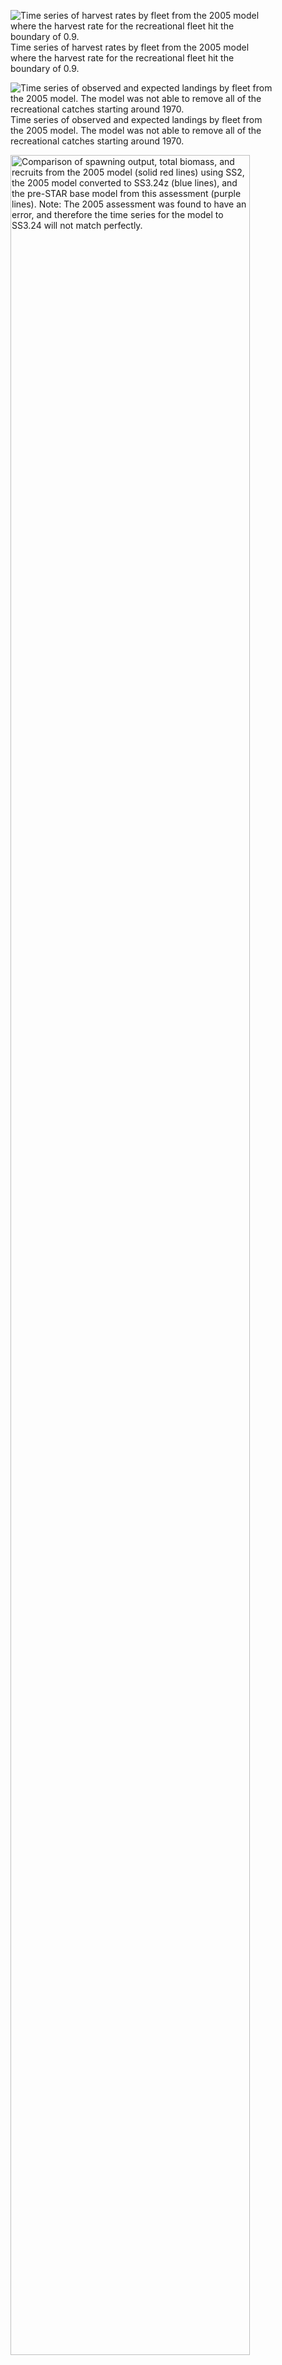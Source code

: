 <!-- ********************************************************************** -->
<!-- ***********FIGURES: Model results ********************************** --> 
<!-- ********************************************************************** -->

\FloatBarrier

<!-- ********************************************************************** -->
<!-- ***********History of modelleing approaches FIGURES******************* --> 
<!-- ********************************************************************** -->

![Time series of harvest rates by fleet from the 2005 model where the harvest rate for the recreational fleet hit the boundary of 0.9. \label{fig:bridge_harvestrate}](Figures/bridge_harvestrate.png)

![Time series of observed and expected landings by fleet from the 2005 model.  The model was not able to remove all of the recreational catches starting around 1970. \label{fig:bridge_catch}](Figures/bridge_catch.png)


![Comparison of spawning output, total biomass, and recruits from the 2005 model (solid red lines) using SS2, the 2005 model converted to SS3.24z (blue lines), and the pre-STAR base model from this assessment (purple lines). Note: The 2005 assessment was found to have an error, and therefore the time series for the model to SS3.24 will not match perfectly. \label{fig:bridge_timeseries}](Figures/bridge_timeseries.png){height=95%}




<!-- ********************************************************************** -->
<!-- ****************STAR PANEL Recommendations FIGURES******************** --> 
<!-- ********************************************************************** -->


![Selectivity curves for the dead discard fleet with three (left) or tow (right) time blocks. \label{fig:Request1}](Figures/Request1.png)

\vspace{5cm}

![Comparison of the reacreational private mode dockside index using three different thresholds for the Stephens-MacCall filter. \label{fig:Request3a}](Figures/Request3a.png)

![Comparisons of the base model using the index developed for the reacreational private mode dockside index using three different thresholds for the Stephens-MacCall filter.\label{fig:Request3b}](Figures/Request3b.png)

![Time series of estimated recruitment deviations from the base model and the CalCOFI sea surface temperature \label{fig:Request8}](Figures/Request8.png)

![Time series of relative spawning biomass (top) and spawning biomass (bottom) from the base model compared to a model with no recruitment deviations and a sigma-r of 0.3. \label{fig:Request9}](Figures/Request9.png){height=90%}

![Time series ofspawning biomass (top) and  relative spawning biomass (bottom) from the pre-STAR base model (M fixed at 0.257 for females and estimated for males) compared to the STAR panel base model (one M = 0.235), and the two states of nature of natural mortality of 0.165 and 0.2745. \label{fig:Request12}](Figures/Request12.png){height=90%}


<!-- ********************************************************************** -->
<!-- ****************Model description section FIGURES********************* --> 
<!-- ********************************************************************** -->




\FloatBarrier

<!-- ====================================================================== -->
<!-- *********************BASE MODEL FIGURES******************************* -->
<!-- ====================================================================== -->

<!-- ***********MODEL 1 BASE MODEL FIGURES********************************* --> 
 





\FloatBarrier







\FloatBarrier

![Selectivity at length for all of the fleets in the base model. \label{fig:sel01_multiple_fleets_length1}](r4ss/plots_mod1/sel01_multiple_fleets_length1.png)


![Surface plot of Female time-varying selectivity for the commercial hook-and-line fleet, with time blocks from 1916-1998 and 1999-2016. \label{fig:sel03_len_timevary_surf_flt1sex1}](r4ss/plots_mod1/sel03_len_timevary_surf_flt1sex1.png)




![Surface plot of Female time-varying selectivity for the recreational private boat fleet, with time blocks from 1916-2000, 2001-2005, and 2006-2016. \label{fig:sel03_len_timevary_surf_flt4sex1}](r4ss/plots_mod1/sel03_len_timevary_surf_flt4sex1.png)



![Surface plot of Female time-varying selectivity for the recreational partry/charter retained-only catch fleet, with time blocks from 1916-2000, 2001-2005, and 2006-2016. \label{fig:sel03_len_timevary_surf_flt5sex1}](r4ss/plots_mod1/sel03_len_timevary_surf_flt5sex1.png)

\FloatBarrier


![Estimated time-series of recruitment deviations for `r spp` with 95% intervals. \label{fig:recdevs2_withbars}](r4ss/plots_mod1/recdevs2_withbars.png)



![Estimated time-series of recruitment for `r spp`. \label{fig:ts11_Age-0_recruits_(1000s)_with_95_asymptotic_intervals}](r4ss/plots_mod1/ts11_Age-0_recruits_(1000s)_with_95_asymptotic_intervals.png)


![Estimated recruitment (red circles) and the assumed stock-recruit relationship (black line) for `r spp`.  The green line shows the effect of the bias correction for the lognormal distribution. \label{fig:SR_curve2}](r4ss/plots_mod1/SR_curve2.png)


<!-- ***********Fits to the data********************************* --> 

![Fit to log index data on log scale for the recreational CPFV logbook retained catches. Lines indicate 95% uncertainty interval around index values. Thicker lines indicate input uncertainty before addition of estimated additional uncertainty parameter. \label{fig:index5_logcpuefit_RecPR}](r4ss/plots_mod1/index5_logcpuefit_RecPR.png)


![Fit to log index data on log scale for the recreational CPFV logbook retained catches. Lines indicate 95% uncertainty interval around index values. Thicker lines indicate input uncertainty before addition of estimated additional uncertainty parameter. \label{fig:index5_logcpuefit_RecPC}](r4ss/plots_mod1/index5_logcpuefit_RecPC.png)

![Fit to log index data on log scale for the recreational CPFV onboard observer discard catch index. Lines indicate 95% uncertainty interval around index values. Thicker lines indicate input uncertainty before addition of estimated additional uncertainty parameter. \label{fig:Fleet6_index5_logcpuefit_RecDD}](r4ss/plots_mod1/index5_logcpuefit_RecDD.png)


![Fit to log index data on log scale for the recreational CPFV onboard observer retained catch index. Lines indicate 95% uncertainty interval around index values. Thicker lines indicate input uncertainty before addition of estimated additional uncertainty parameter. \label{fig:Fleet12_index5_logcpuefit_RecPCOBR}](r4ss/plots_mod1/index5_logcpuefit_RecPCOBR.png)


![Fit to log index data on log scale for the POTW trawl index. Lines indicate 95% uncertainty interval around index values. Thicker lines indicate input uncertainty before addition of estimated additional uncertainty parameter. \label{fig:index5_logcpuefit_Sanitation}](r4ss/plots_mod1/index5_logcpuefit_Sanitation.png)

![Fit to log index data on log scale for the NWFSC trawl survey from the VAST analysis from 2003-2016. Lines indicate 95% uncertainty interval around index values. Thicker lines indicate input uncertainty before addition of estimated additional uncertainty parameter. \label{fig:index5_logcpuefit_NWFSCtrawl}](r4ss/plots_mod1/index5_logcpuefit_NWFSCtrawl.png)

<!--
![Fit to log index data on log scale for the recreational CSUN/VRG gillnet survey. Lines indicate 95% uncertainty interval around index values. Thicker lines indicate input uncertainty before addition of estimated additional uncertainty parameter. \label{fig:index5_logcpuefit_GillnetSurvey}](r4ss/plots_mod1/index5_logcpuefit_GillnetSurvey.png)

-->



![Fit to log index data on log scale for the recreational Southern California Bight trawl survey. Lines indicate 95% uncertainty interval around index values. Thicker lines indicate input uncertainty before addition of estimated additional uncertainty parameter. \label{fig:index5_logcpuefit_SCBSurvey}](r4ss/plots_mod1/index5_logcpuefit_SCBSurvey.png)





![Length compositions aggregated across time by fleet. Labels 'retained' and 'discard' indicate retained or discarded samples for each fleet. Panels without this designation represent the whole catch. \label{fig:comp_lenfit__aggregated_across_time}](r4ss/plots_mod1/comp_lenfit__aggregated_across_time.png)

\FloatBarrier


```r
#     # Plot all of the timeseries plots
     for(i in 4:dim(AALComp_mod1)[1]) {
#         
#      # find matches to multi-page plots
      page_test = sapply(multi_page_fig, grepl, AALComp_mod1$label[i])
#      
#      # if the plot is page2+ of a series, add the extra caption
      if(TRUE %in% page_test) {
        cat('\n![](', AALComp_mod1[i, path_col], ')', sep='')
#       
        cat('\\begin{center} \n
              Figure continued from previous page \n
             \\end{center}',sep='')
#        
      } else {
#      
    cat('\n![', AALComp_mod1[i,caption_col], ' \\label{fig:mod1_', i, '_', AALComp_mod1[i, label_col], '}](', AALComp_mod1[i, path_col], ')\n', sep='')
 } }
```



![Francis data weighting method TA1.8 for conditional age data from the NWFSC trawl survey. Suggested sample size adjustment (with 95% interval) for conditional age-at-length data from NWFSC trawl is `r paste0(Fweights[12,6], ' (',Fweights[12,9],'-', Fweights[12,10],')')`. For more info, see Francis et al. (2011). \label{fig:comp_condAALdat_data_weighting_TA1.8_condAgeNWFSCTrawl}](r4ss/plots_mod1/comp_condAALdat_data_weighting_TA1.8_condAgeNWFSCTrawl.png)
 
 
![Francis data weighting method TA1.8 for length composition data from the POTW trawl surveys. Suggested sample size adjustment (with 95% interval) for length data from Sanitation surveys is `r paste0(Fweights[7,6], ' (',Fweights[7,9],'-', Fweights[7,10],')')`. For more info, see Francis et al. (2011). \label{fig:comp_lendat_data_weighting_TA1.8_Sanitation}](r4ss/plots_mod1/comp_lendat_data_weighting_TA1.8_Sanitation.png)


![Francis data weighting method TA1.8 for length composition data from the Impingement surveys.  Suggested sample size adjustment (with 95% interval) for the length data from the Impingement surveys is `r paste0(Fweights[10,6], ' (',Fweights[10,9],'-', Fweights[10,10],')')`. For more info, see Francis et al. (2011). \label{fig:comp_lendat_data_weighting_TA1.8_Impingement}](r4ss/plots_mod1/comp_lendat_data_weighting_TA1.8_Impingement.png)



![Francis data weighting method TA1.8 for length composition data from the recreational private boat fleet.  Suggested sample size adjustment(with 95% interval) for the length data from the recreational private boat fleet is `r paste0(Fweights[4,6], ' (',Fweights[4,9],'-', Fweights[4,10],')')`. For more info, see Francis et al. (2011). \label{fig:comp_lendat_data_weighting_TA1.8_RecPR}](r4ss/plots_mod1/comp_lendat_data_weighting_TA1.8_RecPR.png)



![Francis data weighting method TA1.8 for conditional age data from the recreational party/charter retained-catch fleet.  Suggested sample size adjustment (with 95% interval) for the length data from the recreational party/charter retained-catch fleet is `r paste0(Fweights[5,6], ' (',Fweights[5,9],'-', Fweights[5,10],')')`. For more info, see Francis et al. (2011). \label{fig:comp_lendat_data_weighting_TA1.8_RecPC}](r4ss/plots_mod1/comp_lendat_data_weighting_TA1.8_RecPC.png)



![Francis data weighting method TA1.8 for conditional age data from the recreational discard-catch fleet.  Suggested sample size adjustment (with 95% interval) for the length data from the recreational discard-catch fleet is `r paste0(Fweights[6,6], ' (',Fweights[6,9],'-', Fweights[6,10],')')`. For more info, see Francis et al. (2011). \label{fig:comp_lendat_data_weighting_TA1.8_RecDD}](r4ss/plots_mod1/comp_lendat_data_weighting_TA1.8_RecDD.png)

\FloatBarrier



<!-- ********************************************************************** -->
<!-- ****************Uncertainty and Sensitivity FIGURES******************* -->
<!-- ********************************************************************** -->

<!-- ***********MODEL 1 Uncertainty and Sensitivity FIGURES**************** --> 

![Sensitivity of the spawning biomass to estimating the same natural mortality for males and females and estimating steepness, as compared to the pre-STAR base model, which has fixed female natural mortality and steepness. \label{fig:sensitivity_spawnbio}](Figures/sensitivity_spawnbio.png)

![Sensitivity of the spawning biomass to dropping one data source at a time as compared to the pre-STAR base model. \label{fig:sensitivity1_spawnbio}](Figures/sensitivity1_spawnbio.png)


![Sensitivity of the spawning biomass to dropping the impingement length composition and either fixing female natural mortality, estimating the same natural mortality for males and females, or estimating the same natural mortality for males and females and estimating steepness, as compared to the pre-STAR base model, which has fixed female natural mortality. \label{fig:sensitivity2_spawnbio}](Figures/sensitivity2_spawnbio.png)




\FloatBarrier





<!-- ********************************************************************** -->
<!-- *****************Retrospective analysis FIGURES*********************** -->
<!-- ********************************************************************** -->

<!-- ***********MODEL 1 Retrospective analysis FIGURE********************** --> 


![Retrospective pattern for spawning output. \label{fig:retro_spawnb}](Figures/retro_spawnb.png)


\FloatBarrier


![Retrospective pattern for estimated recruitment deviations. \label{fig:retro_recdev}](Figures/retro_recdev.png)









<!-- ********************************************************************** -->
<!-- ******************Likelihood profile FIGURES************************** --> 
<!-- ********************************************************************** -->

<!-- ***********R0 Likelihood profile FIGURES****************************** --> 


  
![Likelihood profile across R\textsubscript{0} values by fleet. \label{fig:profile_R0_piner}](Figures/profile_R0_piner.png)


![Likelihood profile across R\textsubscript{0} values for each data type. \label{fig:profile_R0_like}](Figures/profile_R0_like.png)

![Trajectories of depletion across values of R\textsubscript{0}. \label{fig:profile_R0_depl}](Figures/profile_R0_depl.png)


\FloatBarrier
<!-- ***********h Likelihood profile FIGURES******************************* -->

![Likelihood profile across steepness values by fleet. \label{fig:profile_h_piner}](Figures/profile_h_piner.png)


![Likelihood profile across steepness values for each data type. \label{fig:profile_h_like}](Figures/profile_h_like.png)

![Trajectories of depletion across values of steepness. \label{fig:profile_h_depl}](Figures/profile_h_depl.png)


<!-- ***********M Likelihood profile FIGURES******************************* -->

![Likelihood profile across female natural mortality values for each data type. \label{fig:profile_m_like}](Figures/profile_m_like.png)

![Likelihood profile across female natural mortality values by fleet. \label{fig:profile_m_piner}](Figures/profile_m_piner.png)

![Trajectories of depletion across values of female natural mortality. \label{fig:profile_m_depl}](Figures/profile_m_depl.png)



\FloatBarrier
<!-- ********************************************************************** -->
<!-- *********************REFERENCE POINTS FIGURES************************* --> 
<!-- ********************************************************************** -->

<!-- ***********MODEL 1 REFERENCE POINTS FIGURES*************************** --> 


![Estimated spawning biomass (mt) with approximate 95% asymptotic intervals. \label{fig:ts7_Spawning_biomass_(mt)_with_95_asymptotic_intervals_intervals}](r4ss/plots_mod1/ts7_Spawning_biomass_(mt)_with_95_asymptotic_intervals_intervals.png)


![Estimated spawning depletion with approximate 95% asymptotic intervals. \label{fig:ts9_Spawning_depletion_with_95_asymptotic_intervals_intervals}](r4ss/plots_mod1/ts9_Spawning_depletion_with_95_asymptotic_intervals_intervals.png)



![Equilibrium yield curve for the base case model. Values are based on the `r Dat_end_mod1` fishery selectivity and with steepness fixed at 0.718. \label{fig:yield1_yield_curve}](r4ss/plots_mod1/yield1_yield_curve.png)


\FloatBarrier
<!-- ********************************************************************** --> 
<!-- *************************FORECAST FIGURES***************************** --> 
<!-- ********************************************************************** --> 
